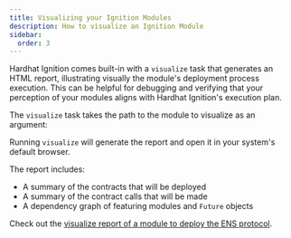 ```yaml
---
title: Visualizing your Ignition Modules
description: How to visualize an Ignition Module
sidebar:
  order: 3
---
```



Hardhat Ignition comes built-in with a `visualize` task that generates an HTML report, illustrating visually the module's deployment process execution. This can be helpful for debugging and verifying that your perception of your modules aligns with Hardhat Ignition's execution plan.

The `visualize` task takes the path to the module to visualize as an argument:

<Run command="hardhat ignition visualize ./ignition/modules/Apollo.ts" />

Running `visualize` will generate the report and open it in your system's default browser.

The report includes:

- A summary of the contracts that will be deployed
- A summary of the contract calls that will be made
- A dependency graph of featuring modules and `Future` objects

Check out the [visualize report of a module to deploy the ENS protocol](/static/ignition-visualize-example.html).
